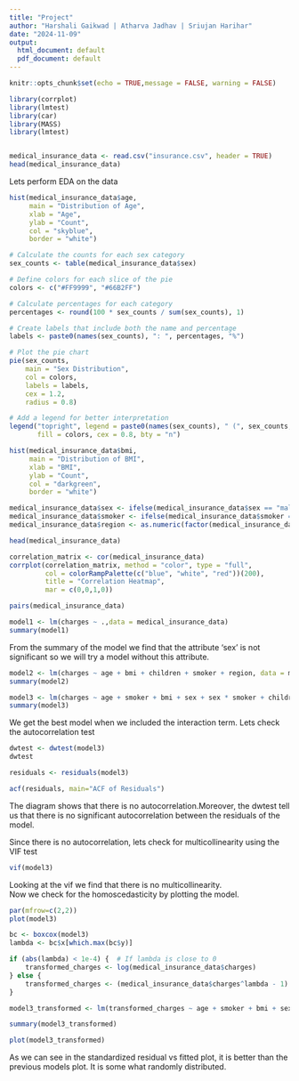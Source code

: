 ```yaml
---
title: "Project"
author: "Harshali Gaikwad | Atharva Jadhav | Sriujan Harihar"
date: "2024-11-09"
output:
  html_document: default
  pdf_document: default
---
```


```r
knitr::opts_chunk$set(echo = TRUE,message = FALSE, warning = FALSE)
```


```r
library(corrplot)
library(lmtest)
library(car)
library(MASS)
library(lmtest)


medical_insurance_data <- read.csv("insurance.csv", header = TRUE)
head(medical_insurance_data)
```
Lets perform EDA on the data
                                                                                                                   
```r
hist(medical_insurance_data$age, 
     main = "Distribution of Age",
     xlab = "Age",
     ylab = "Count",
     col = "skyblue",
     border = "white")

# Calculate the counts for each sex category
sex_counts <- table(medical_insurance_data$sex)

# Define colors for each slice of the pie
colors <- c("#FF9999", "#66B2FF")

# Calculate percentages for each category
percentages <- round(100 * sex_counts / sum(sex_counts), 1)

# Create labels that include both the name and percentage
labels <- paste0(names(sex_counts), ": ", percentages, "%")

# Plot the pie chart
pie(sex_counts,
    main = "Sex Distribution",
    col = colors,
    labels = labels,
    cex = 1.2,
    radius = 0.8)

# Add a legend for better interpretation
legend("topright", legend = paste0(names(sex_counts), " (", sex_counts, ")"),
       fill = colors, cex = 0.8, bty = "n")

hist(medical_insurance_data$bmi, 
     main = "Distribution of BMI",
     xlab = "BMI",
     ylab = "Count",
     col = "darkgreen",
     border = "white")
```



```r
medical_insurance_data$sex <- ifelse(medical_insurance_data$sex == "male", 1, 0)
medical_insurance_data$smoker <- ifelse(medical_insurance_data$smoker == "yes", 1, 0)
medical_insurance_data$region <- as.numeric(factor(medical_insurance_data$region))

head(medical_insurance_data)

correlation_matrix <- cor(medical_insurance_data)
corrplot(correlation_matrix, method = "color", type = "full", 
         col = colorRampPalette(c("blue", "white", "red"))(200), 
         title = "Correlation Heatmap", 
         mar = c(0,0,1,0))

pairs(medical_insurance_data)


```

```r
model1 <- lm(charges ~ .,data = medical_insurance_data)
summary(model1)
```

From the summary of the model we find that the attribute 'sex' is not significant so we will try a model without this attribute.

```r
model2 <- lm(charges ~ age + bmi + children + smoker + region, data = medical_insurance_data)
summary(model2)
```


```r
model3 <- lm(charges ~ age + smoker + bmi + sex + sex * smoker + children + region, data = medical_insurance_data)
summary(model3)
```

We get the best model when we included the interaction term. Lets check the autocorrelation test
```r
dwtest <- dwtest(model3)
dwtest

residuals <- residuals(model3)

acf(residuals, main="ACF of Residuals")
```


The diagram shows that there is no autocorrelation.Moreover, the dwtest tell us that there is no significant autocorrelation between the residuals of the model.

Since there is no autocorrelation, lets check for multicollinearity using the VIF test

```r
vif(model3)
```

Looking at the vif we find that there is no multicollinearity. \
Now we check for the homoscedasticity by plotting the model.

```r
par(mfrow=c(2,2))
plot(model3)
```


```r
bc <- boxcox(model3)
lambda <- bc$x[which.max(bc$y)] 

if (abs(lambda) < 1e-4) {  # If lambda is close to 0
    transformed_charges <- log(medical_insurance_data$charges)
} else {
    transformed_charges <- (medical_insurance_data$charges^lambda - 1) / lambda
}

model3_transformed <- lm(transformed_charges ~ age + smoker + bmi + sex + sex * smoker + children + region, data = medical_insurance_data)

summary(model3_transformed)

plot(model3_transformed)
```

As we can see in the standardized residual vs fitted plot, it is better than the previous models plot. It is some what randomly distributed.